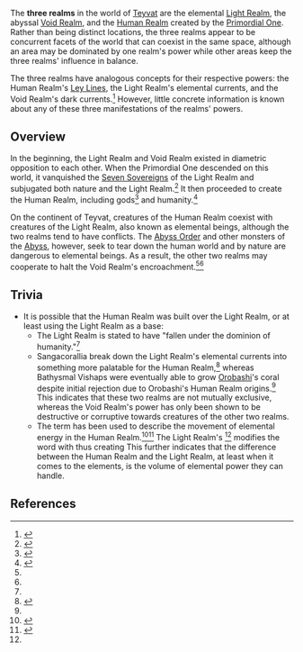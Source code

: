 {{stub}}
{{About|the lore term|the gameplay system known as "The Realm Within"|Serenitea Pot}}
{{Terminology Infobox
|type = Lore
}}
The '''three realms''' in the world of [[Teyvat]] are the elemental [[Light Realm]], the abyssal [[Void Realm]], and the [[Human Realm]] created by the [[Primordial One]]. Rather than being distinct locations, the three realms appear to be concurrent facets of the world that can coexist in the same space, although an area may be dominated by one realm's power while other areas keep the three realms' influence in balance.

The three realms have analogous concepts for their respective powers: the Human Realm's [[Ley Lines]], the Light Realm's elemental currents, and the Void Realm's dark currents.<ref name="3Realms-1">{{Ref/Quest|Three Realms Gateway Offering: The Eve}}</ref> However, little concrete information is known about any of these three manifestations of the realms' powers.

==Overview==
In the beginning, the Light Realm and Void Realm existed in diametric opposition to each other. When the Primordial One descended on this world, it vanquished the [[Seven Sovereigns]] of the Light Realm and subjugated both nature and the Light Realm.<ref name="LS:Light Realm">{{Ref/Loading|Light Realm}}</ref> It then proceeded to create the Human Realm, including gods<ref name="ByaColl4">{{Ref/Book|The Byakuyakoku Collection|4|Bathysmal Vishap Experimental Records}}</ref> and humanity.<ref>{{Ref/Book|The Byakuyakoku Collection|2|Before Sun and Moon}}</ref>

On the continent of Teyvat, creatures of the Human Realm coexist with creatures of the Light Realm, also known as elemental beings, although the two realms tend to have conflicts. The [[Abyss Order]] and other monsters of the [[Abyss]], however, seek to tear down the human world and by nature are dangerous to elemental beings. As a result, the other two realms may cooperate to halt the Void Realm's encroachment.<ref name="LS:Light Realm" /><ref name="3Realms-1" />

==Trivia==
*It is possible that the Human Realm was built over the Light Realm, or at least using the Light Realm as a base:
**The Light Realm is stated to have "fallen under the dominion of humanity."<ref name="LS:Light Realm" />
**Sangacorallia break down the Light Realm's elemental currents into something more palatable for the Human Realm,<ref>{{Ref/Wildlife|Coral Butterfly}}</ref> whereas Bathysmal Vishaps were eventually able to grow [[Orobashi]]'s coral despite initial rejection due to Orobashi's Human Realm origins.<ref name="ByaColl4" /> This indicates that these two realms are not mutually exclusive, whereas the Void Realm's power has only been shown to be destructive or corruptive towards creatures of the other two realms.
**The term {{lang|"elemental flow"|zh=元素流}} has been used to describe the movement of elemental energy in the Human Realm.<ref>{{Ref/Quest|Sparks Amongst the Pages}}</ref><ref>{{Ref/Quest|Shadow Over Mondstadt}}</ref> The Light Realm's {{lang|elemental currents|zh=元素奔流}}<ref name="3Realms-1" /> modifies the word {{lang|mini=1|zh=流|zh_tl=flow}} with {{lang|mini=1|zh=奔|zh_tl=rapid, rushing,}} thus creating {{lang|mini=1|zh={{wt|奔流||Chinese}}|zh_tl=racing current, torrent.}} This further indicates that the difference between the Human Realm and the Light Realm, at least when it comes to the elements, is the volume of elemental power they can handle.

==References==
{{Reflist|2}}